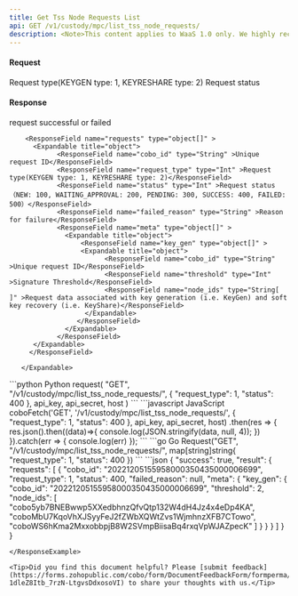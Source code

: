 ```yaml
---
title: Get Tss Node Requests List
api: GET /v1/custody/mpc/list_tss_node_requests/ 
description: <Note>This content applies to WaaS 1.0 only. We highly recommend that you upgrade to [WaaS 2.0](https://www.cobo.com/developers/v2/guides/overview/introduction).</Note> This endpoint returns a JSON response containing a list of TSS (Threshold Signature Scheme) requests with their metadata. The requests can be filtered by request type and status. The metadata includes the COBO ID, request type, status, failed reason (if any), and additional information specific to the request type (e.g., threshold and node IDs for key generation requests).
---
```

#### Request
<ParamField query="request_type" type="Int" >Request type(KEYGEN type: 1, KEYRESHARE type: 2)</ParamField>
<ParamField query="status" type="int" >Request status</ParamField>

#### Response
<ResponseField name="success" type="bool">request successful or failed</ResponseField>
   <ResponseField name="result" type="object">
      <Expandable title="object">

        <ResponseField name="requests" type="object[]" >
          <Expandable title="object">
                <ResponseField name="cobo_id" type="String" >Unique request ID</ResponseField>
                <ResponseField name="request_type" type="Int" >Request type(KEYGEN type: 1, KEYRESHARE type: 2)</ResponseField>
                <ResponseField name="status" type="Int" >Request status（NEW: 100, WAITING_APPROVAL: 200, PENDING: 300, SUCCESS: 400, FAILED: 500）</ResponseField>
                <ResponseField name="failed_reason" type="String" >Reason for failure</ResponseField>
                <ResponseField name="meta" type="object[]" >
                  <Expandable title="object">
                      <ResponseField name="key_gen" type="object[]" >
                      <Expandable title="object">
                            <ResponseField name="cobo_id" type="String" >Unique request ID</ResponseField>
                            <ResponseField name="threshold" type="Int" >Signature Threshold</ResponseField>
                            <ResponseField name="node_ids" type="String[ ]" >Request data associated with key generation (i.e. KeyGen) and soft key recovery (i.e. KeyShare)</ResponseField>
                       </Expandable>
                     </ResponseField>
                  </Expandable>
                </ResponseField>
          </Expandable>
         </ResponseField>

       </Expandable>
</ResponseField>

<RequestExample>
```python Python
request(
    "GET",
    "/v1/custody/mpc/list_tss_node_requests/",
    {
        "request_type": 1,
        "status": 400
    },
    api_key, api_secret, host
)
```
```javascript JavaScript
coboFetch('GET', '/v1/custody/mpc/list_tss_node_requests/', {
    "request_type": 1,
    "status": 400
}, api_key, api_secret, host)
    .then(res => {
        res.json().then((data)=>{
            console.log(JSON.stringify(data, null, 4));
        })
    }).catch(err => {
        console.log(err)
    });
```
```go Go
Request("GET", "/v1/custody/mpc/list_tss_node_requests/", map[string]string{
    "request_type": 1,
    "status": 400
})
```
</RequestExample>

<ResponseExample>
```json
{
  "success": true,
  "result": {
    "requests": [
      {
        "cobo_id": "20221205155958000350435000006699",
        "request_type": 1,
        "status": 400,
        "failed_reason": null,
        "meta": {
          "key_gen": {
            "cobo_id": "20221205155958000350435000006699",
            "threshold": 2,
            "node_ids": [
              "cobo5yb7BNEBwwp5XXedbhnzQfvQtp132W4dH4Jz4x4eDp4KA",
              "coboMbU7KqoVhXJSyyFeJ2fZWbXQWtZvs1WjmhnzXFB7CTowo",
              "coboWS6hKma2MxxobbpjB8W2SVmpBiisaBq4rxqVpWJAZpecK"
            ]
          }
        }
      }
    ]
  }
}




```
</ResponseExample>

<Tip>Did you find this document helpful? Please [submit feedback](https://forms.zohopublic.com/cobo/form/DocumentFeedbackForm/formperma/QvLOhxJv1_JMsJ-1dleZ8Itb_7rzN-LtgvsDdxosoVI) to share your thoughts with us.</Tip>